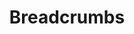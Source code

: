 ---
title: Breadcrumbs
description: ''
draft: true
repo: https://github.com
accessibility: https://github.com
---